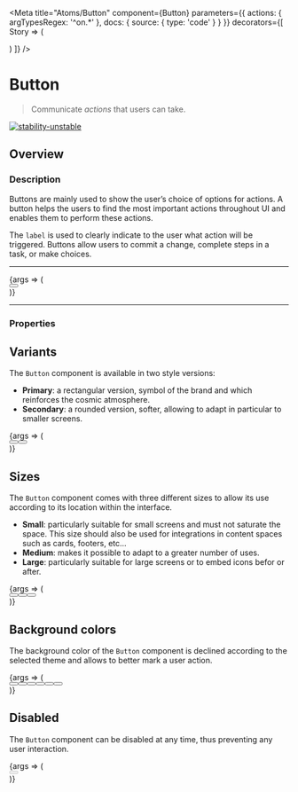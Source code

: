 
<Meta
  title="Atoms/Button"
  component={Button}
  parameters={{
    actions: { argTypesRegex: '^on.*' },
    docs: {
      source: {
        type: 'code'
      }
    }
  }}
  decorators={[
    Story => (
      <ThemeProvider>
        <div className="component-story-main">
          <ThemeSwitcher />
          <Story />
        </div>
      </ThemeProvider>
    )
  ]}
/>

# Button

> Communicate _actions_ that users can take.

[![stability-unstable](https://img.shields.io/badge/stability-unstable-yellow.svg)](https://github.com/emersion/stability-badges#unstable)

## Overview

### Description

Buttons are mainly used to show the user’s choice of options for actions. A button helps the users to find the most important actions throughout UI and enables them to
perform these actions.

The `label` is used to clearly indicate to the user what action will be triggered. Buttons allow users to commit a change, complete steps in a task, or make choices.

---

<Canvas>
  <Story
    name="Overview"
    argTypes={{}}
    args={{
      label: 'Connect wallet'
    }}
  >
    {args => (
      <div
        style={{
          display: 'flex',
          alignItems: 'center',
          justifyContent: 'center',
          gap: '25px'
        }}
      >
        <Button {...args} />
      </div>
    )}
  </Story>
</Canvas>

---

### Properties

<ArgsTable story="Overview" />

## Variants

The `Button` component is available in two style versions:

- **Primary**: a rectangular version, symbol of the brand and which reinforces the cosmic atmosphere.
- **Secondary**: a rounded version, softer, allowing to adapt in particular to smaller screens.

<Canvas>
  <Story name="Variants">
    {args => (
      <div
        style={{
          display: 'flex',
          alignItems: 'center',
          justifyContent: 'center',
          gap: '25px'
        }}
      >
        <Button backgroundColor="primary" variant="primary" label="Primary" size="medium" />
        <Button backgroundColor="primary" variant="secondary" label="Secondary" size="medium" />
      </div>
    )}
  </Story>
</Canvas>

## Sizes

The `Button` component comes with three different sizes to allow its use according to its location within the interface.

- **Small**: particularly suitable for small screens and must not saturate the space. This size should also be used for integrations in content spaces such as cards, footers, etc...
- **Medium**: makes it possible to adapt to a greater number of uses.
- **Large**: particularly suitable for large screens or to embed icons befor or after.

<Canvas>
  <Story name="Sizes">
    {args => (
      <div
        style={{
          display: 'flex',
          alignItems: 'center',
          justifyContent: 'center',
          gap: '25px'
        }}
      >
        <Button backgroundColor="primary" variant="primary" label="Small" size="small" />
        <Button backgroundColor="primary" variant="primary" label="Medium" size="medium" />
        <Button backgroundColor="primary" variant="primary" label="Large" size="large" />
      </div>
    )}
  </Story>
</Canvas>

## Background colors

The background color of the `Button` component is declined according to the selected theme and allows to better mark a user action.

<Canvas>
  <Story name="Background colors">
    {args => (
      <div
        style={{
          display: 'flex',
          alignItems: 'center',
          justifyContent: 'center',
          gap: '25px',
          flexWrap: 'wrap'
        }}
      >
        <Button backgroundColor="primary" variant="primary" label="Primary" size="medium" />
        <Button backgroundColor="secondary" variant="primary" label="Secondary" size="medium" />
        <Button backgroundColor="success" variant="primary" label="Success" size="medium" />
        <Button backgroundColor="error" variant="primary" label="Error" size="medium" />
        <Button backgroundColor="warning" variant="primary" label="Warning" size="medium" />
        <Button backgroundColor="info" variant="primary" label="Info" size="medium" />
      </div>
    )}
  </Story>
</Canvas>

## Disabled

The `Button` component can be disabled at any time, thus preventing any user interaction.

<Canvas>
  <Story name="Disabled">
    {args => (
      <div
        style={{
          display: 'flex',
          alignItems: 'center',
          justifyContent: 'center',
          gap: '25px',
          flexWrap: 'wrap'
        }}
      >
        <Button disabled variant="primary" label="I'm disabled" size="medium" />
      </div>
    )}
  </Story>
</Canvas>
